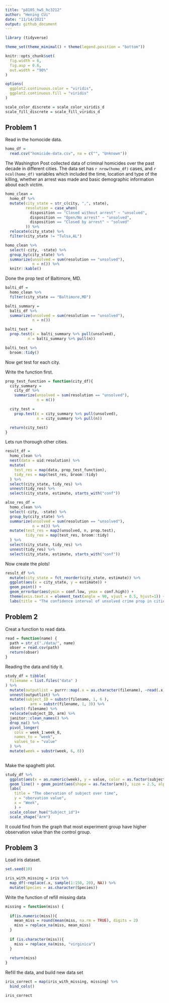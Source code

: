 ```yaml
---
title: "p8105_hw5_hc3212"
author: "Hening CUi"
date: "11/14/2021"
output: github_document
---
```


```r
library (tidyverse)

theme_set(theme_minimal() + theme(legend.position = "bottom"))

knitr::opts_chunk$set(
  fig.width = 6,
  fig.asp = 0.6,
  out.width = "90%"
)

options(
  ggplot2.continuous.color = "viridis",
  ggplot2.continuous.fill = "viridis"
)

scale_color_discrete = scale_color_viridis_d
scale_fill_discrete = scale_fill_viridis_d
```

## Problem 1

Read in the homocide data.

```r
homo_df =
  read.csv("homicide-data.csv", na = c("", "Unknown")) 
```

The Washington Post collected data of criminal homicides over the past decade in different cities. The data set has `r nrow(homo_df)` cases, and `r ncol(homo_df)` variables which included the time, location and type of the killing, whether an arrest was made and basic demographic information about each victim.

```r
homo_clean =
  homo_df %>% 
  mutate(city_state = str_c(city, ",", state),
         resolution = case_when(
           disposition == "Closed without arrest" ~ "unsolved",
           disposition == "Open/No arrest" ~ "unsolved",
           disposition == "Closed by arrest" ~ "solved"
         )) %>% 
  relocate(city_state) %>% 
  filter(city_state != "Tulsa,AL") 

homo_clean %>% 
  select(-city, -state) %>% 
  group_by(city_state) %>% 
  summarize(unsolved = sum(resolution == "unsolved"),
            n = n()) %>% 
  knitr::kable()
```

Done the prop test of Baltimore, MD.

```r
balti_df =
  homo_clean %>% 
  filter(city_state == "Baltimore,MD")

balti_summary =     
  balti_df %>% 
  summarize(unsolved = sum(resolution == "unsolved"),
            n = n())

balti_test =
  prop.test(x = balti_summary %>% pull(unsolved), 
          n = balti_summary %>% pull(n))

balti_test %>% 
  broom::tidy()
```
Now get test for each city.

Write the function first.

```r
prop_test_function = function(city_df){
  city_summary =     
    city_df %>% 
    summarize(unsolved = sum(resolution == "unsolved"),
              n = n())

  city_test =
    prop.test(x = city_summary %>% pull(unsolved), 
              n = city_summary %>% pull(n))

  return(city_test)
}
```

Lets run thorough other cities.


```r
result_df =
  homo_clean %>% 
  nest(data = uid:resolution) %>% 
  mutate(
    test_res = map(data, prop_test_function),
    tidy_res = map(test_res, broom::tidy)
  ) %>% 
  select(city_state, tidy_res) %>% 
  unnest(tidy_res) %>% 
  select(city_state, estimate, starts_with("conf"))
```

```r
also_res_df =
  homo_clean %>% 
  select(-city, -state) %>% 
  group_by(city_state) %>% 
  summarize(unsolved = sum(resolution == "unsolved"),
            n = n()) %>% 
  mutate(test_res = map2(unsolved, n, prop.test),
         tidy_res = map(test_res, broom::tidy)
  ) %>% 
  select(city_state, tidy_res) %>% 
  unnest(tidy_res) %>% 
  select(city_state, estimate, starts_with("conf"))
```

Now create the plots!

```r
result_df %>% 
  mutate(city_state = fct_reorder(city_state, estimate)) %>% 
  ggplot(aes(x = city_state, y = estimate)) +
  geom_point() +
  geom_errorbar(aes(ymin = conf.low, ymax = conf.high)) +
  theme(axis.text.x = element_text(angle = 90, vjust = 0.5, hjust=1)) +
  labs(title = "The confidence interval of unsolved crime prop in cities")
```






## Problem 2

Creat a function to read data.

```r
read = function(name) {
  path = str_c("./data/", name)
  obser = read.csv(path)
  return(obser)
}
```

Reading the data and tidy it.

```r
study_df = tibble(
  filename = list.files("data" )
) %>% 
  mutate(outputlist = purrr::map(.x = as.character(filename), ~read(.x))) %>% 
  unnest(outputlist) %>% 
  mutate(subject_ID = substr(filename, 1, 6 ),
           arm = substr(filename, 1, 3)) %>% 
  select(-filename) %>% 
  relocate(subject_ID, arm) %>% 
  janitor::clean_names() %>% 
  drop_na() %>% 
  pivot_longer(
    cols = week_1:week_8,
    names_to = "week",
    values_to = "value"
  ) %>% 
  mutate(week = substr(week, 6, 6))
  
```

Make the spaghetti plot.

```r
study_df %>% 
  ggplot(aes(x = as.numeric(week), y = value, color = as.factor(subject_id))) +
  geom_line() + geom_point(aes(shape = as.factor(arm)), size = 2.5, alpha = 0.5) +
  labs(
    title = "The obervation of subject over time",
    y = "obervation value", 
    x = "Week",
    ) +
  scale_colour_hue("Subject_id")+
  scale_shape("Arm")
```
It could find from the graph that most experiment group have higher observation value than the control group.

## Problem 3

Load iris dataset.

```r
set.seed(10)

iris_with_missing = iris %>% 
  map_df(~replace(.x, sample(1:150, 20), NA)) %>%
  mutate(Species = as.character(Species))
```

Write the function of refill missing data

```r
missing = function(miss) {
  
  if(is.numeric(miss)){
    mean_miss = round(mean(miss, na.rm = TRUE), digits = 2)
    miss = replace_na(miss, mean_miss)
  }
  
  if (is.character(miss)){
    miss = replace_na(miss, "virginica")
  }
  
  return(miss)
}


```


Refill the data, and build new data set

```r
iris_correct = map(iris_with_missing, missing) %>% 
  bind_cols()

iris_correct
```


